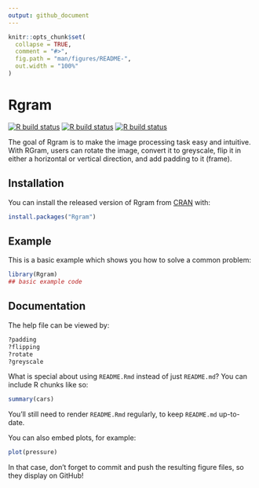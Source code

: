 ```yaml
---
output: github_document
---
```


<!-- README.md is generated from README.Rmd. Please edit that file -->

```r
knitr::opts_chunk$set(
  collapse = TRUE,
  comment = "#>",
  fig.path = "man/figures/README-",
  out.width = "100%"
)
```

# Rgram

<!-- badges: start -->
[![R build status](https://github.com/UBC-MDS/Rgram/workflows/R-CMD-CHECK/badge.svg)](https://github.com/UBC-MDS/Rgram/actions)
[![R build status](https://github.com/UBC-MDS/Rgram/workflows/TEST-COVERAGE/badge.svg)](https://github.com/UBC-MDS/Rgram/actions)
[![R build status](https://github.com/UBC-MDS/Rgram/workflows/test-coverage/badge.svg)](https://github.com/UBC-MDS/Rgram/actions)
<!-- badges: end -->

The goal of Rgram is to make the image processing task easy and intuitive. With RGram, users can rotate the image, convert it to greyscale, flip it in either a horizontal or vertical direction, and add padding to it (frame).

## Installation

You can install the released version of Rgram from [CRAN](https://CRAN.R-project.org) with:

``` r
install.packages("Rgram")
```

## Example

This is a basic example which shows you how to solve a common problem:

```r
library(Rgram)
## basic example code
```

## Documentation

The help file can be viewed by:

```r
?padding
?flipping
?rotate
?greyscale
```

What is special about using `README.Rmd` instead of just `README.md`? You can include R chunks like so:

```r
summary(cars)
```

You'll still need to render `README.Rmd` regularly, to keep `README.md` up-to-date.

You can also embed plots, for example:

```r
plot(pressure)
```

In that case, don't forget to commit and push the resulting figure files, so they display on GitHub!

